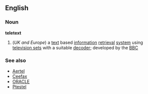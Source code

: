 ==English==
===Noun===
{{wikipedia}}
'''teletext'''
#(''UK and Europe'') a [[text]] based [[information]] [[retrieval]] [[system]] using [[television set]]s with a suitable [[decoder]]; developed by the [[BBC]]
===See also===
*[[Aertel]]
*[[Ceefax]]
*[[ORACLE]]
*[[Ptestel]]